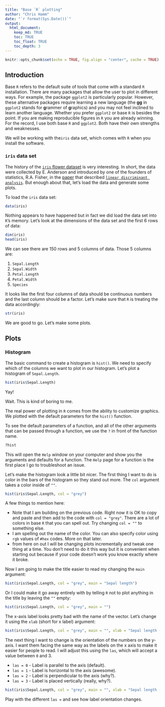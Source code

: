 ```yaml
---
title: "Base `R` plotting"
author: "Chris Hamm"
date: "`r format(Sys.Date())`"
output: 
  html_document:
    keep_md: TRUE
    toc: TRUE
    toc_float: TRUE
    toc_depth: 3
---
```


```r
knitr::opts_chunk$set(echo = TRUE, fig.align = "center", cache = TRUE)
```

## Introduction

Base `R` refers to the default suite of tools that come with a standard `R` installation. There are many packages that allow the user to plot in different ways. For example, the package `ggplot2` is particularly popular. However, these alternative packages require learning a new language (the **gg** in `ggplot2` stands for **g**rammer of **g**raphics) and you may not feel inclined to learn another language. Whether you prefer `ggplot2` or base `R` is besides the point. If you are making reproducible figures in `R` you are already winning. For the record, I use both base `R` and `ggplot2`. Both have their own strengths and weaknesses.

We will be working with the`iris` data set, which comes with `R` when you install the software. 

### `iris` data set 

The history of the [`iris` flower dataset](https://en.wikipedia.org/wiki/Iris_flower_data_set) is very interesting. In short, the data were collected by E. Anderson and introduced by one of the founders of statistics, R.A. Fisher, in the [paper](http://onlinelibrary.wiley.com/doi/10.1111/j.1469-1809.1936.tb02137.x/abstract;jsessionid=872BB90F822BC6CED8F4696E544EF6F5.f03t04) that described [`linear discriminant analysis`](https://en.wikipedia.org/wiki/Linear_discriminant_analysis). But enough about that, let's load the data and generate some plots. 

To load the `iris` data set:
```r
data(iris)
```

Nothing appears to have happened but in fact we did load the data set into `R`'s memory. Let's look at the dimensions of the data set and the first 6 rows of data:

```r
dim(iris)
head(iris)
```

We can see there are 150 rows and 5 columns of data. Those 5 columns are: 

1. `Sepal.Length`
1. `Sepal.Width`
1. `Petal.Length`
1. `Petal.Width`
1. `Species`

It looks like the first four columns of data should be continuous numbers and the last column should be a factor. Let's make sure that `R` is treating the data accordingly:

```r
str(iris)
```

We are good to go. Let's make some plots.

## Plots

### Histogram

The basic command to create a histogram is `hist()`. We need to specify which of the columns we want to plot in our histogram. Let's plot a histogram of `Sepal.Length`.

```r
hist(iris$Sepal.Length)
```

Yay!

Wait. This is kind of boring to me. 

The real power of plotting in `R` comes from the ability to customize graphics. We plotted with the default parameters for the `hist()` function.

To see the default parameters of a function, and all of the other arguments that can be passed through a function, we use the `?` in front of the function name.

```r
?hist
```

This will open the `Help` window on your computer and show you the arguments and defaults for a function. The `Help` page for a function is the first place I go to troubleshoot an issue.

Let's make the histogram look a little bit nicer. The first thing I want to do is color in the bars of the histogram so they stand out more. The `col` argument takes a color inside of `""`.

```r
hist(iris$Sepal.Length, col = "grey")
```

A few things to mention here: 

* Note that I am building on the previous code. Right now it is OK to copy and paste and then add to the code with `col = "grey"`. There are a lot of colors in base `R` that you can spell out. Try changing `col = ""` to something else.
* I am spelling out the name of the color. You can also specify color using `rgb` values of `#hex` codes. More on that later. 
* from here on out I will be changing plots incrementally and tweak one thing at a time. You don't need to do it this way but it is convenient when starting out because if your code doesn't work you know exactly where it broke.

Now I am going to make the title easier to read my changing the `main` argument:

```r
hist(iris$Sepal.Length, col = "grey", main = "Sepal length")
```

Or I could make it go away entirely with by telling `R` not to plot anything in the title by leaving the `""` empty:

```r
hist(iris$Sepal.Length, col = "grey", main = "")
```

The x-axis label looks pretty bad with the name of the vector. Let's change it using the `xlab` (short for x label) argument:

```r
hist(iris$Sepal.Length, col = "grey", main = "", xlab = "Sepal length (cm)")
```

The next thing I want to change is the orientation of the numbers on the y-axis. I want them facing the same way as the labels on the x axis to make it easier for people to read. I will adjust this using the `las`, which will accept a value between `0` and 3.

* `las = 0` - Label is parallel to the axis (default).
* `las = 1` - Label is horizontal to the axis (awesome).
* `las = 2` - Label is perpendicular to the axis (why?).
* `las = 3` - Label is placed vertically (really, why?).

```r
hist(iris$Sepal.Length, col = "grey", main = "", xlab = "Sepal length (cm)", las = 1)
```

Play with the different `las =` and see how label orientation changes. 